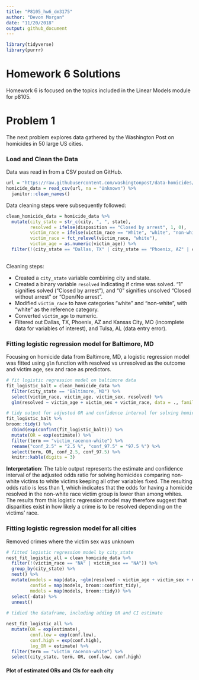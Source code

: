 ```yaml
---
title: "P8105_hw6_dm3175"
author: "Devon Morgan"
date: "11/20/2018"
output: github_document
---
```


```r
library(tidyverse)
library(purrr)
```

# Homework 6 Solutions
Homework 6 is focused on the topics included in the Linear Models module for p8105. 

# Problem 1
The next problem explores data gathered by the Washington Post on homicides in 50 large US cities. 

### Load and Clean the Data
Data was read in from a CSV posted on GitHub.

```r
url = "https://raw.githubusercontent.com/washingtonpost/data-homicides/master/homicide-data.csv"
homicide_data = read_csv(url, na = "Unknown") %>% 
  janitor::clean_names() 
```

Data cleaning steps were subsequently followed: 

```r
clean_homicide_data = homicide_data %>% 
  mutate(city_state = str_c(city, ", ", state),
         resolved = ifelse(disposition == "Closed by arrest", 1, 0),
         victim_race = ifelse(victim_race == "White", "white", "non-white"),
         victim_race = fct_relevel(victim_race, "white"),
         victim_age = as.numeric(victim_age)) %>% 
  filter(!(city_state == "Dallas, TX" | city_state == "Phoenix, AZ" | city_state == "Kansas City, MO" | city_state == "Tulsa, AL"))
       
```

Cleaning steps:

*  Created a `city_state` variable combining city and state. 
*  Created a binary variable `resolved` indicating if crime was solved. "1" signifies solved ("Closed by arrest"), and "0" signifies unsolved "Closed without arrest" or "Open/No arrest". 
*  Modified `victim_race` to have categories "white" and "non-white", with "white" as the reference category.
*  Converted `victim_age` to numeric.
*  Filtered out Dallas, TX, Phoenix, AZ and Kansas City, MO (incomplete data for variables of interest), and Tulsa, AL (data entry error). 

### Fitting logistic regression model for Baltimore, MD
Focusing on homicide data from Baltimore, MD, a logistic regression model was fitted using `glm` function with resolved vs unresolved as the outcome and victim age, sex and race as predictors. 

```r
# fit logistic regression model on baltimore data
fit_logistic_balt = clean_homicide_data %>% 
  filter(city_state == "Baltimore, MD") %>% 
  select(victim_race, victim_age, victim_sex, resolved) %>% 
  glm(resolved ~ victim_age + victim_sex + victim_race, data = ., family = binomial()) 

# tidy output for adjusted OR and confidence interval for solving homicides comparing non-white victims to white victims keeping all other variables fixed
fit_logistic_balt %>% 
broom::tidy() %>% 
  cbind(exp(confint(fit_logistic_balt))) %>% 
  mutate(OR = exp(estimate)) %>%
  filter(term == "victim_racenon-white") %>% 
  rename("conf_2.5" = "2.5 %", "conf_97.5" = "97.5 %") %>% 
  select(term, OR, conf_2.5, conf_97.5) %>% 
  knitr::kable(digits = 3)

```

**Interpretation**: The table output represents the estimate and confidence interval of the adjusted odds ratio for solving homicides comparing non-white victims to white victims keeping all other variables fixed. The resulting odds ratio is less than 1, which indicates that the odds for having a homicide resolved in the non-white race victim group is lower than among whites. The results from this logistic regression model may therefore suggest that disparities exist in how likely a crime is to be resolved depending on the victims' race. 

### Fitting logistic regression model for all cities

Removed crimes where the victim sex was unknown 

```r
# fitted logistic regression model by city_state
nest_fit_logistic_all = clean_homicide_data %>% 
  filter(!(victim_race == "NA" | victim_sex == "NA")) %>%
  group_by(city_state) %>%
  nest() %>%
  mutate(models = map(data, ~glm(resolved ~ victim_age + victim_sex + victim_race, data = ., family = binomial())),
         confid = map(models, broom::confint_tidy),
         models = map(models, broom::tidy)) %>% 
  select(-data) %>% 
  unnest()
  
# tidied the dataframe, including adding OR and CI estimate

nest_fit_logistic_all %>% 
  mutate(OR = exp(estimate),
         conf.low = exp(conf.low),
         conf.high = exp(conf.high), 
         log_OR = estimate) %>%
  filter(term == "victim_racenon-white") %>%
  select(city_state, term, OR, conf.low, conf.high)

```


#### Plot of estimated ORs and CIs for each city


